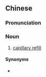 {{also|毛细管回流}}
==Chinese==
{{zh-forms|s=毛细管回流|type=32}}

===Pronunciation===
{{zh-pron
|m=máoxìguǎn huíliú
|c=mou4 sai3 gun2 wui4 lau4
|cat=n
}}

===Noun===
{{zh-noun}}

# [[capillary refill]]

====Synonyms====
* {{zh-l|毛細血管再充盈|tr=máoxìxuèguǎn zàichōngyíng}}
